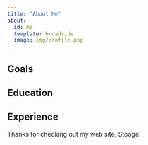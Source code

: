 ```yaml
---
title: "About Me"
about:
  id: me
  template: broadside
  image: img/profile.png
---
```


:::{#me}

## Goals

## Education

## Experience

:::

Thanks for checking out my web site, Stooge!
